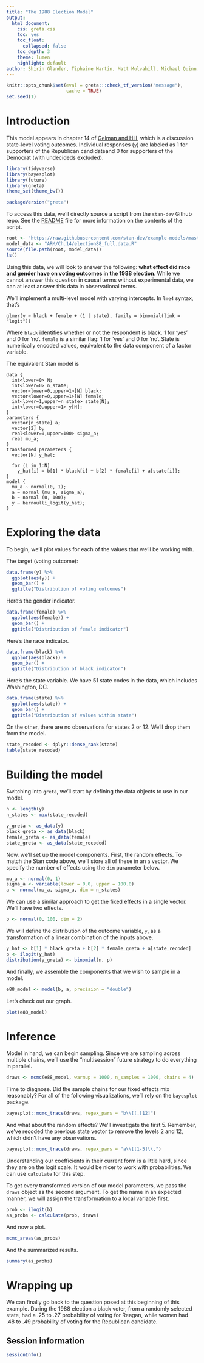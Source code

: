```yaml
---
title: "The 1988 Election Model"
output:
  html_document:
    css: greta.css
    toc: yes
    toc_float:
      collapsed: false
    toc_depth: 3
    theme: lumen
    highlight: default
author: Shirin Glander, Tiphaine Martin, Matt Mulvahill, Michael Quinn, David Smith
---
```


```r
knitr::opts_chunk$set(eval = greta:::check_tf_version("message"),
                      cache = TRUE)
set.seed(1)
```

# Introduction

This model appears in chapter 14 of
[Gelman and Hill](http://www.stat.columbia.edu/~gelman/arm), which is a
discussion state-level voting outcomes. Individual responses (`y`) are labeled
as 1 for supporters of the Republican candidateand 0 for supporters of the
Democrat (with undecideds excluded).

```r
library(tidyverse)
library(bayesplot)
library(future)
library(greta)
theme_set(theme_bw())
```

```r
packageVersion("greta")
```

To access this data, we'll directly source a script from the `stan-dev` Github
repo. See the
[README](https://github.com/stan-dev/example-models/blob/master/ARM/Ch.14/README)
file for more information on the contents of the script.

```r
root <- "https://raw.githubusercontent.com/stan-dev/example-models/master"
model_data <- "ARM/Ch.14/election88_full.data.R"
source(file.path(root, model_data))
ls()
```

Using this data, we will look to answer the following: **what effect did race
and gender have on voting outcomes in the 1988 election**. While we cannot
answer this question in causal terms without experimental data, we can at least
answer this data in observational terms.

We'll implement a multi-level model with varying intercepts. In `lme4` syntax,
that's

```
glmer(y ~ black + female + (1 | state), family = binomial(link = "logit"))
```

Where `black` identifies whether or not the respondent is black. 1 for 'yes' and
0 for 'no'. `female` is a similar flag: 1 for 'yes' and 0 for 'no'. State is
numerically encoded values, equivalent to the data component of a factor
variable.

The equivalent Stan model is

```
data {
  int<lower=0> N; 
  int<lower=0> n_state; 
  vector<lower=0,upper=1>[N] black;
  vector<lower=0,upper=1>[N] female;
  int<lower=1,upper=n_state> state[N];
  int<lower=0,upper=1> y[N];
} 
parameters {
  vector[n_state] a;
  vector[2] b;
  real<lower=0,upper=100> sigma_a;
  real mu_a;
}
transformed parameters {
  vector[N] y_hat;

  for (i in 1:N)
    y_hat[i] = b[1] * black[i] + b[2] * female[i] + a[state[i]];
} 
model {
  mu_a ~ normal(0, 1);
  a ~ normal (mu_a, sigma_a);
  b ~ normal (0, 100);
  y ~ bernoulli_logit(y_hat);
}
```

# Exploring the data

To begin, we'll plot values for each of the values that we'll be working
with.

The target (voting outcome):

```r
data.frame(y) %>% 
  ggplot(aes(y)) +
  geom_bar() +
  ggtitle("Distribution of voting outcomes")
```

Here's the gender indicator.

```r
data.frame(female) %>% 
  ggplot(aes(female)) +
  geom_bar() +
  ggtitle("Distribution of female indicator")
```

Here's the race indicator.

```r
data.frame(black) %>% 
  ggplot(aes(black)) +
  geom_bar() +
  ggtitle("Distribution of black indicator")
```

Here's the state variable. We have 51 state codes in the data, which includes
Washington, DC.

```r
data.frame(state) %>% 
  ggplot(aes(state)) +
  geom_bar() +
  ggtitle("Distribution of values within state")
```

On the other, there are no observations for states 2 or 12. We'll drop them
from the model.

```r
state_recoded <- dplyr::dense_rank(state)
table(state_recoded)
```


# Building the model

Switching into  `greta`, we'll start by defining the data objects to use in our
model.

```r
n <- length(y)
n_states <- max(state_recoded)

y_greta <- as_data(y)
black_greta <- as_data(black)
female_greta <- as_data(female)
state_greta <- as_data(state_recoded)
```

Now, we'll set up the model components. First, the random effects. To match the
Stan code above, we'll store all of these in an `a` vector. We specify the
number of effects using the `dim` parameter below.

```r
mu_a <- normal(0, 1)
sigma_a <- variable(lower = 0.0, upper = 100.0)
a <- normal(mu_a, sigma_a, dim = n_states)
```

We can use a similar approach to get the fixed effects in a single vector. We'll
have two effects.

```r
b <- normal(0, 100, dim = 2)
```

We will define the distribution of the outcome variable, `y`, as a
transformation of a linear combination of the inputs above.

```r
y_hat <- b[1] * black_greta + b[2] * female_greta + a[state_recoded]
p <- ilogit(y_hat)
distribution(y_greta) <- binomial(n, p)
```

And finally, we assemble the components that we wish to sample in a model.

```r
e88_model <- model(b, a, precision = "double")
```

Let's check out our graph.

```r
plot(e88_model)
```

# Inference

Model in hand, we can begin sampling. Since we are sampling across multiple
chains, we'll use the "multisession" future strategy to do everything in
parallel.

```r
draws <- mcmc(e88_model, warmup = 1000, n_samples = 1000, chains = 4)
```

Time to diagnose. Did the sample chains for our fixed effects mix reasonably?
For all of the following visualizations, we'll rely on the `bayesplot` package.

```r
bayesplot::mcmc_trace(draws, regex_pars = "b\\[[.[12]")
```

And what about the random effects? We'll investigate the first 5. Remember,
we've recoded the previous state vector to remove the levels 2 and 12, which
didn't have any observations.

```r
bayesplot::mcmc_trace(draws, regex_pars = "a\\[[1-5]\\,")
```

Understanding our coefficients in their current form is a little hard, since
they are on the logit scale. It would be nicer to work with probabilities. We
can use `calculate` for this step.

To get every transformed version of our model parameters, we pass the `draws`
object as the second argument. To get the name in an expected manner, we
will assign the transformation to a local variable first.

```r
prob <- ilogit(b)
as_probs <- calculate(prob, draws)
```

And now a plot.

```r
mcmc_areas(as_probs)
```

And the summarized results.

```r
summary(as_probs)
```

# Wrapping up

We can finally go back to the question posed at this beginning of this example.
During the 1988 election a black voter, from a randomly selected state, had
a .25 to .27 probability of voting for Reagan, while women had .48 to .49
probability of voting for the Republican candidate.

## Session information

<div class="fold o">
```r
sessionInfo()
```
</div>

